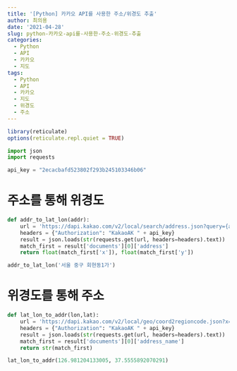 ```yaml
---
title: '[Python] 카카오 API를 사용한 주소/위경도 추출'
author: 최의용
date: '2021-04-28'
slug: python-카카오-api를-사용한-주소-위경도-추출
categories:
  - Python
  - API
  - 카카오
  - 지도
tags:
  - Python
  - API
  - 카카오
  - 지도
  - 위경도
  - 주소
---
```


```r
library(reticulate)
options(reticulate.repl.quiet = TRUE)
```

```python
import json
import requests
```

```python
api_key = "2ecacbafd523802f293b245103346b06"
```

# 주소를 통해 위경도

```python
def addr_to_lat_lon(addr):
    url = 'https://dapi.kakao.com/v2/local/search/address.json?query={address}'.format(address=addr)
    headers = {"Authorization": "KakaoAK " + api_key}
    result = json.loads(str(requests.get(url, headers=headers).text))
    match_first = result['documents'][0]['address']
    return float(match_first['x']), float(match_first['y'])

addr_to_lat_lon('서울 중구 회현동1가')
```

# 위경도를 통해 주소

```python
def lat_lon_to_addr(lon,lat):
    url = 'https://dapi.kakao.com/v2/local/geo/coord2regioncode.json?x={longitude}&y={latitude}'.format(longitude=lon,latitude=lat)
    headers = {"Authorization": "KakaoAK " + api_key}
    result = json.loads(str(requests.get(url, headers=headers).text))
    match_first = result['documents'][0]['address_name']
    return str(match_first)

lat_lon_to_addr(126.981204133005, 37.5555892070291)
```


